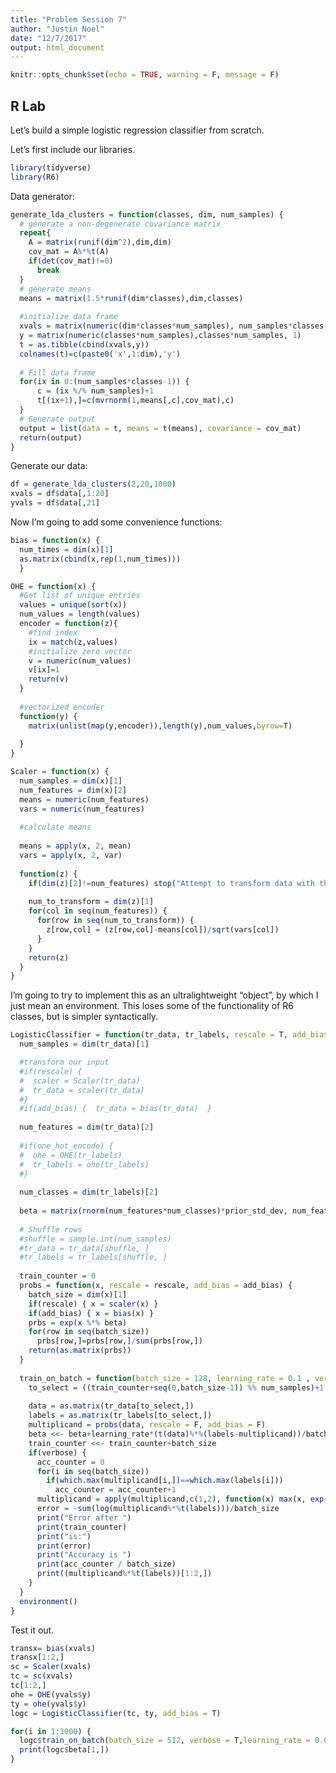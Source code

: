 ```yaml
---
title: "Problem Session 7"
author: "Justin Noel"
date: "12/7/2017"
output: html_document
---
```


```r
knitr::opts_chunk$set(echo = TRUE, warning = F, message = F)
```

## R Lab

Let's build a simple logistic regression classifier from scratch.

Let's first include our libraries.
```r
library(tidyverse)
library(R6)
```

Data generator:
```r
generate_lda_clusters = function(classes, dim, num_samples) {
  # generate a non-degenerate covariance matrix
  repeat{
    A = matrix(runif(dim^2),dim,dim)  
    cov_mat = A%*%t(A)
    if(det(cov_mat)!=0)
      break
  }
  # generate means
  means = matrix(1.5*runif(dim*classes),dim,classes)
  
  #initialize data frame
  xvals = matrix(numeric(dim*classes*num_samples), num_samples*classes, dim)
  y = matrix(numeric(classes*num_samples),classes*num_samples, 1)
  t = as.tibble(cbind(xvals,y))
  colnames(t)=c(paste0('x',1:dim),'y')
  
  # Fill data frame
  for(ix in 0:(num_samples*classes-1)) {
      c = (ix %/% num_samples)+1
      t[(ix+1),]=c(mvrnorm(1,means[,c],cov_mat),c)
  }
  # Generate output
  output = list(data = t, means = t(means), covariance = cov_mat)
  return(output)
}
```

Generate our data:
```r
df = generate_lda_clusters(2,20,1000)
xvals = df$data[,1:20]
yvals = df$data[,21]
```
Now I'm going to add some convenience functions:
```r
bias = function(x) { 
  num_times = dim(x)[1]
  as.matrix(cbind(x,rep(1,num_times)))
  }

OHE = function(x) {
  #Get list of unique entries
  values = unique(sort(x))
  num_values = length(values)
  encoder = function(z){
    #find index
    ix = match(z,values)
    #initialize zero vector
    v = numeric(num_values)
    v[ix]=1
    return(v)
  }
  
  #vectorized encoder
  function(y) {
    matrix(unlist(map(y,encoder)),length(y),num_values,byrow=T)
    
  }
}

Scaler = function(x) {
  num_samples = dim(x)[1]
  num_features = dim(x)[2]
  means = numeric(num_features)
  vars = numeric(num_features)
  
  #calculate means
  
  means = apply(x, 2, mean)
  vars = apply(x, 2, var)
  
  function(z) {
    if(dim(z)[2]!=num_features) stop("Attempt to transform data with the incorrect number of features")
    
    num_to_transform = dim(z)[1]
    for(col in seq(num_features)) {
      for(row in seq(num_to_transform)) {
        z[row,col] = (z[row,col]-means[col])/sqrt(vars[col])
      }
    }
    return(z)
  }
}
```

I'm going to try to implement this as an ultralightweight "object", by which I just mean an environment. This loses some of the functionality of R6 classes, but is simpler syntactically. 

```r
LogisticClassifier = function(tr_data, tr_labels, rescale = T, add_bias = T, one_hot_encode = T , prior_std_dev = 0.1) {
  num_samples = dim(tr_data)[1]

  #transform our input
  #if(rescale) {
  #  scaler = Scaler(tr_data)
  #  tr_data = scaler(tr_data)
  #}  
  #if(add_bias) {  tr_data = bias(tr_data)  }
  
  num_features = dim(tr_data)[2]
  
  #if(one_hot_encode) {
  #  ohe = OHE(tr_labels)
  #  tr_labels = ohe(tr_labels)
  #}
  
  num_classes = dim(tr_labels)[2]
  
  beta = matrix(rnorm(num_features*num_classes)*prior_std_dev, num_features, num_classes)
  
  # Shuffle rows
  #shuffle = sample.int(num_samples)
  #tr_data = tr_data[shuffle, ]
  #tr_labels = tr_labels[shuffle, ]
  
  train_counter = 0
  probs = function(x, rescale = rescale, add_bias = add_bias) {
    batch_size = dim(x)[1]
    if(rescale) { x = scaler(x) }
    if(add_bias) { x = bias(x) }
    prbs = exp(x %*% beta)
    for(row in seq(batch_size))
      prbs[row,]=prbs[row,]/sum(prbs[row,])
    return(as.matrix(prbs))
  }
  
  train_on_batch = function(batch_size = 128, learning_rate = 0.1 , verbose = F) {
    to_select = ((train_counter+seq(0,batch_size-1)) %% num_samples)+1
    
    data = as.matrix(tr_data[to_select,])
    labels = as.matrix(tr_labels[to_select,])
    multiplicand = probs(data, rescale = F, add_bias = F)
    beta <<- beta+learning_rate*(t(data)%*%(labels-multiplicand))/batch_size
    train_counter <<- train_counter+batch_size
    if(verbose) {
      acc_counter = 0
      for(i in seq(batch_size))
        if(which.max(multiplicand[i,])==which.max(labels[i]))
          acc_counter = acc_counter+1
      multiplicand = apply(multiplicand,c(1,2), function(x) max(x, exp(-20)))
      error = -sum(log(multiplicand%*%t(labels)))/batch_size
      print("Error after ")
      print(train_counter)
      print("is:")
      print(error)
      print("Accuracy is ")
      print(acc_counter / batch_size)
      print((multiplicand%*%t(labels))[1:2,])
    }
  }
  environment()
}
```

Test it out.
```r
transx= bias(xvals)
transx[1:2,]
sc = Scaler(xvals)
tc = sc(xvals)
tc[1:2,]
ohe = OHE(yvals$y)
ty = ohe(yvals$y)
logc = LogisticClassifier(tc, ty, add_bias = T)
```
```r
for(i in 1:1000) {
  logc$train_on_batch(batch_size = 512, verbose = T,learning_rate = 0.0001)
  print(logc$beta[1,])
}
```

